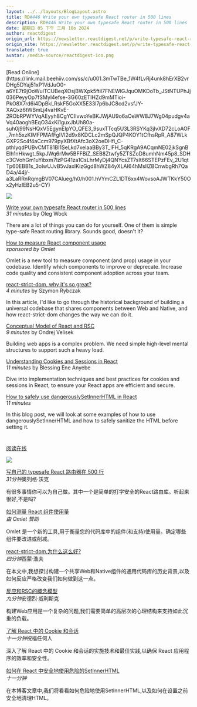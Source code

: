 ```yaml
---
layout: ../../layouts/BlogLayout.astro
title: RD#446 Write your own typesafe React router in 500 lines
description: RD#446 Write your own typesafe React router in 500 lines
date: 星期日 05 下午 三月 10o 2024
author: reactdigest
origin_url: https://newsletter.reactdigest.net/p/write-typesafe-react-router-500-lines
origin_site: https://newsletter.reactdigest.net/p/write-typesafe-react-router-500-lines
translated: true
avatar: /media-source/reactdigest-ico.png
---
```



<Reference client:only="react" title="RD#446 Write your own typesafe React router in 500 lines" url="https://newsletter.reactdigest.net/p/write-typesafe-react-router-500-lines" />

<Detail client:only="react">
	[Read Online](https://link.mail.beehiiv.com/ss/c/u001.3mTwTBe_1W4fLvRj4unk8hErXB2vrDHg5DYaj51xP1VdJuO0-a6YE7t9jOoWulTCUBeqXOsjBWXpk5ftil7FNEWlGJquOMKDoTb_JStNTUPhJj036PeyyOp7fSMyl4efse-3G60zETIHZd9mMTioi-PkO8X7rd6i4DpBkLRskF5GoXX5E33l7p6bJC8cd2vsfJY-XAQxz6tWBmLj4vaHKvE-2RObRPWYVqAEyyh8CgYCIIvwoYeBKJWjAU9o6aOeWW8J7Wg04pudgv4aVq40aoghBEqO34xKi1guxJbUh80a-suh0j99NsHQxV5EgynEIpYO_QFE3_9suxTTcq5U3L3RSYKq3jIvXD72cLoAOF_7mh5xzKIMFPMAfFgIVI2d9x8KDCLc2mSpQJQP4KOY1tCfhsRpR_A87WLkGXP2Sc4f4aCcm979pyXBfXtAfc3oX2oeDHfi_C-pthIyqdPUBvCMT81BI1SeLkd7xelaaBBy3T_lFH_5qKRgA9ACqmNE02jkSgnBEIh1nHkwgt_5kpJWq6rMw5BFFBiZ_SEB8Ztwfy5ZTSZoD8umhNm45p8_SDHc3CVohGm1uYibxm7lzPG41za1CsLhrMyDj4QNYcsZT7sIt66STEPzFEv_2U1qtTp60EBB1s_3olwUJvB5vJaxIKizGgd8hWZ84yXLAI64hMslIZBCnwbgRh7QaD4a/44j/-a3LaRRnRqmgBV07CAlueg/h0/h001.hVYmCZL1DT6xx4WovsoAJWTKkY50Ox2yHzIEB2u5-CY)

![](https://link.mail.beehiiv.com/ss/o/u001.Btu2bd7uwPPtNpvEhFUmtA/44j/-a3LaRRnRqmgBV07CAlueg/ho.gif)

[Write your own typesafe React router in 500 lines](https://link.mail.beehiiv.com/ss/c/u001.umaHyWnMavjtWWn_0mUAOzsZVzuQV6Hm2cW56jv0s8OTvF2q-okonH2_lHR7plXxRkQHeeZ7yYERE2eHgl_RhUsH80Skk0aawduwjPaLGM21sAz1btg9pcj4A-IpXSS1huUHSJ4k6vYe_2F7Bv6piE89sZdgVQFNZ3usXPJeR73xkABJ6Gi3STRex6UEPd5xjzGN-SuNY9Hy6_Oig25IMoUpzqBU9WekVw2ih_Ebda9V6BtadraoN2WdBrNuHDofO6yUYSA7kYJctIZXcYBrxQ/44j/-a3LaRRnRqmgBV07CAlueg/h1/h001.Yd3o19zRTxa8ALCL_j0ULQOmwEMvglIRIpiTsCn03Rs)  
_31 minutes_ by Oleg Wock

There are a lot of things you can do for yourself. One of them is simple type-safe React routing library. Sounds good, doesn't it?

[How to measure React component usage](https://link.mail.beehiiv.com/ss/c/u001.GyLXS_kgZ_zhliVlX2b_SWCnHaEmu0ZUjW34u1J7dvkG4olRn3Sz0yD_F5iiryaJOSEKB1qmku6M6Vt4FBtbuJGxOiDu5QqL4P2n6LK-MR4/44j/-a3LaRRnRqmgBV07CAlueg/h2/h001.RuEfYGBGTdiTr_OguG_TeKuXJYLbkXbqaIzCPAbPIS8)  
_sponsored by Omlet_

Omlet is a new tool to measure component (and prop) usage in your codebase. Identify which components to improve or deprecate. Increase code quality and consistent component adoption across your team.

[react-strict-dom, why it's so great?](https://link.mail.beehiiv.com/ss/c/u001.umaHyWnMavjtWWn_0mUAO21yqVRF_dWcJxv2o_HOo5Eu5WpP_aBqfohXrXQfGpvW5fDso8NKAXZdbtiFvR9UU0dBV3LNyX0kMxE2o7pwATclJGXv5XeQ93NC4CnpDGwbENbHqYuaIqMnRW-EUNGf5PYXJ-fO1F6nbtK_9gTaxVsN59UAaxkR6h-4GPUBVsbF_R98WZggv9bLV1zxm-67EnZtGX4hK9HDf_XvrT-avnPeTtICle4LMSmaWZA8A5fQ/44j/-a3LaRRnRqmgBV07CAlueg/h3/h001.hXnLS-cQBJA2FGWdZPXVHXIPo4F_GXstOMwI18I_psw)  
_4 minutes_ by Szymon Rybczak

In this article, I'd like to go through the historical background of building a universal codebase that shares components between Web and Native, and how react-strict-dom changes the way we can do it.

[Conceptual Model of React and RSC](https://link.mail.beehiiv.com/ss/c/u001.GyLXS_kgZ_zhliVlX2b_Se5IoGj94xf9Nq-55VNg6sipBLRye8fCDo6Rp5gQwkmT3SxgrXOE6PyGUD9lgWemracrLI671DYEYg-9WiUTBq9k1HVdQeLeo5mLZ_ktUhcMsgGWz_Mituh-Tr04xCcx79R3vqoC3n0JkA-KOsG6T4-CPkF8Srt0bAxvqY99CpkqgN0Cb2mlkereOc4RFiYLpKFSXSjb8PRR1YoGfyM2SdwPkNun-dD7UeC1dHNThlr7RiW_WHzxc7aMJo7hQ3R97A/44j/-a3LaRRnRqmgBV07CAlueg/h4/h001.nw7COias4xyToF9MHcqGBMxzydGf6RnZLz7juQMf0_4)  
_9 minutes_ by Ondrej Velisek

Building web apps is a complex problem. We need simple high-level mental structures to support such a heavy load.

[Understanding Cookies and Sessions in React](https://link.mail.beehiiv.com/ss/c/u001.96pnkUdR2Et9YTtP31beqf3123FxAOjHAoPC8ylrL2fYlMi9rmA4JTCNqQBpaCswKgm4l4VdNIxELvQnldeHq5-CXrlXYriGBEPN2KuxpYaTBDURmHFeYbBA2v5XRYu8rN9hIM5RahKRVUKtDMhjx15ou8xBCqc4JTUD1yEX4STL9CJn_O9XqADf9cWbKY52k8glTq-DbRr_KPAn_rpLBccFEjgy5ogO0Ev6LQYs1f7oGau01QAFHt_Cbz4Dueic/44j/-a3LaRRnRqmgBV07CAlueg/h5/h001.4RB2YQ-2ehPWFeOUb1I5w8Z9edR9L4yMkNR7Jl4UZnA)  
_11 minutes_ by Blessing Ene Anyebe

Dive into implementation techniques and best practices for cookies and sessions in React, to ensure your React apps are efficient and secure.

[How to safely use dangerouslySetInnerHTML in React](https://link.mail.beehiiv.com/ss/c/u001.-6zc62lCDQsu_fY2A1vmVYZlakaEGMuy5KnYBt7IEbpETdIYSTPuN7woifc7Z7EwPqM-E2CHHhjOIUHQvWOHJxDH257nYzvUqZ--WhDevFpMZKVU9okaw5M7RMUV5hGUw3_EKDXvgS-XioYA3Ta6q2zWT_mamAPWoCjIrUDEftR0IgB1wg6BEwKM8cfkWiZhSYTJA3LRUi_IDSq9KpsoOgNBDF9n2TT2BHBx_4CVX5uy66fkUlN1lomfbrW0lGwSmROCZSAW1vV9P2nIv62BWwSCSmJ92h6fMz0xE86_tuw/44j/-a3LaRRnRqmgBV07CAlueg/h6/h001.C5_JhAw6O1Hs1LTNJkY-bGg67XPyO4nmc4nY7M0sL08)  
_11 minutes_

In this blog post, we will look at some examples of how to use dangerouslySetInnerHTML and how to safely sanitize the HTML before setting it.

#
</Detail>

[阅读在线](https://link.mail.beehiiv.com/ss/c/u001.3mTwTBe_1W4fLvRj4unk8hErXB2vrDHg5DYaj51xP1VdJuO0-a6YE7t9jOoWulTCUBeqXOsjBWXpk5ftil7FNEWlGJquOMKDoTb_JStNTUPhJj036PeyyOp7fSMyl4efse-3G60zETIHZd9mMTioi-PkO8X7rd6i4DpBkLRskF5GoXX5E33l7p6bJC8cd2vsfJY-XAQxz6tWBmLj4vaHKvE-2RObRPWYVqAEyyh8CgYCIIvwoYeBKJWjAU9o6aOeWW8J7Wg04pudgv4aVq40aoghBEqO34xKi1guxJbUh80a-suh0j99NsHQxV5EgynEIpYO_QFE3_9suxTTcq5U3L3RSYKq3jIvXD72cLoAOF_7mh5xzKIMFPMAfFgIVI2d9x8KDCLc2mSpQJQP4KOY1tCfhsRpR_A87WLkGXP2Sc4f4aCcm979pyXBfXtAfc3oX2oeDHfi_C-pthIyqdPUBvCMT81BI1SeLkd7xelaaBBy3T_lFH_5qKRgA9ACqmNE02jkSgnBEIh1nHkwgt_5kpJWq6rMw5BFFBiZ_SEB8Ztwfy5ZTSZoD8umhNm45p8_SDHc3CVohGm1uYibxm7lzPG41za1CsLhrMyDj4QNYcsZT7sIt66STEPzFEv_2U1qtTp60EBB1s_3olwUJvB5vJaxIKizGgd8hWZ84yXLAI64hMslIZBCnwbgRh7QaD4a/44j/-a3LaRRnRqmgBV07CAlueg/h0/h001.hVYmCZL1DT6xx4WovsoAJWTKkY50Ox2yHzIEB2u5-CY)

![](https://link.mail.beehiiv.com/ss/o/u001.Btu2bd7uwPPtNpvEhFUmtA/44j/-a3LaRRnRqmgBV07CAlueg/ho.gif)

[写自己的 typesafe React 路由器在 500 行](https://link.mail.beehiiv.com/ss/c/u001.umaHyWnMavjtWWn_0mUAOzsZVzuQV6Hm2cW56jv0s8OTvF2q-okonH2_lHR7plXxRkQHeeZ7yYERE2eHgl_RhUsH80Skk0aawduwjPaLGM21sAz1btg9pcj4A-IpXSS1huUHSJ4k6vYe_2F7Bv6piE89sZdgVQFNZ3usXPJeR73xkABJ6Gi3STRex6UEPd5xjzGN-SuNY9Hy6_Oig25IMoUpzqBU9WekVw2ih_Ebda9V6BtadraoN2WdBrNuHDofO6yUYSA7kYJctIZXcYBrxQ/44j/-a3LaRRnRqmgBV07CAlueg/h1/h001.Yd3o19zRTxa8ALCL_j0ULQOmwEMvglIRIpiTsCn03Rs)\
*31分钟*奥列格·沃克

有很多事情你可以为自己做。其中一个是简单的打字安全的React路由库。听起来很好,不是吗?

[如何测量 React 组件使用量](https://link.mail.beehiiv.com/ss/c/u001.GyLXS_kgZ_zhliVlX2b_SWCnHaEmu0ZUjW34u1J7dvkG4olRn3Sz0yD_F5iiryaJOSEKB1qmku6M6Vt4FBtbuJGxOiDu5QqL4P2n6LK-MR4/44j/-a3LaRRnRqmgBV07CAlueg/h2/h001.RuEfYGBGTdiTr_OguG_TeKuXJYLbkXbqaIzCPAbPIS8)\
*由 Omlet 赞助*

Omlet 是一个新的工具,用于衡量您的代码库中的组件(和支持)使用量。确定哪些组件要改进或削减。

[react-strict-dom,为什么这么好?](https://link.mail.beehiiv.com/ss/c/u001.umaHyWnMavjtWWn_0mUAO21yqVRF_dWcJxv2o_HOo5Eu5WpP_aBqfohXrXQfGpvW5fDso8NKAXZdbtiFvR9UU0dBV3LNyX0kMxE2o7pwATclJGXv5XeQ93NC4CnpDGwbENbHqYuaIqMnRW-EUNGf5PYXJ-fO1F6nbtK_9gTaxVsN59UAaxkR6h-4GPUBVsbF_R98WZggv9bLV1zxm-67EnZtGX4hK9HDf_XvrT-avnPeTtICle4LMSmaWZA8A5fQ/44j/-a3LaRRnRqmgBV07CAlueg/h3/h001.hXnLS-cQBJA2FGWdZPXVHXIPo4F_GXstOMwI18I_psw)\
*四分钟*西蒙·渔夫

在本文中,我想探讨构建一个共享Web和Native组件的通用代码库的历史背景,以及如何反应严格改变我们如何做到这一点。

[反应和RSC的概念模型](https://link.mail.beehiiv.com/ss/c/u001.GyLXS_kgZ_zhliVlX2b_Se5IoGj94xf9Nq-55VNg6sipBLRye8fCDo6Rp5gQwkmT3SxgrXOE6PyGUD9lgWemracrLI671DYEYg-9WiUTBq9k1HVdQeLeo5mLZ_ktUhcMsgGWz_Mituh-Tr04xCcx79R3vqoC3n0JkA-KOsG6T4-CPkF8Srt0bAxvqY99CpkqgN0Cb2mlkereOc4RFiYLpKFSXSjb8PRR1YoGfyM2SdwPkNun-dD7UeC1dHNThlr7RiW_WHzxc7aMJo7hQ3R97A/44j/-a3LaRRnRqmgBV07CAlueg/h4/h001.nw7COias4xyToF9MHcqGBMxzydGf6RnZLz7juQMf0_4)\
*九分钟*安德烈·威利斯克

构建Web应用是一个复杂的问题,我们需要简单的高层次的心理结构来支持如此沉重的负载。

[了解 React 中的 Cookie 和会话](https://link.mail.beehiiv.com/ss/c/u001.96pnkUdR2Et9YTtP31beqf3123FxAOjHAoPC8ylrL2fYlMi9rmA4JTCNqQBpaCswKgm4l4VdNIxELvQnldeHq5-CXrlXYriGBEPN2KuxpYaTBDURmHFeYbBA2v5XRYu8rN9hIM5RahKRVUKtDMhjx15ou8xBCqc4JTUD1yEX4STL9CJn_O9XqADf9cWbKY52k8glTq-DbRr_KPAn_rpLBccFEjgy5ogO0Ev6LQYs1f7oGau01QAFHt_Cbz4Dueic/44j/-a3LaRRnRqmgBV07CAlueg/h5/h001.4RB2YQ-2ehPWFeOUb1I5w8Z9edR9L4yMkNR7Jl4UZnA)\
*十一分钟*祝福任何人

深入了解 React 中的 Cookie 和会话的实施技术和最佳实践,以确保 React 应用程序的效率和安全性。

[如何在 React 中安全地使用危险的SetInnerHTML](https://link.mail.beehiiv.com/ss/c/u001.-6zc62lCDQsu_fY2A1vmVYZlakaEGMuy5KnYBt7IEbpETdIYSTPuN7woifc7Z7EwPqM-E2CHHhjOIUHQvWOHJxDH257nYzvUqZ--WhDevFpMZKVU9okaw5M7RMUV5hGUw3_EKDXvgS-XioYA3Ta6q2zWT_mamAPWoCjIrUDEftR0IgB1wg6BEwKM8cfkWiZhSYTJA3LRUi_IDSq9KpsoOgNBDF9n2TT2BHBx_4CVX5uy66fkUlN1lomfbrW0lGwSmROCZSAW1vV9P2nIv62BWwSCSmJ92h6fMz0xE86_tuw/44j/-a3LaRRnRqmgBV07CAlueg/h6/h001.C5_JhAw6O1Hs1LTNJkY-bGg67XPyO4nmc4nY7M0sL08)\
*十一分钟*

在本博客文章中,我们将看看如何危险地使用SetInnerHTML,以及如何在设置之前安全地清理HTML。

#


